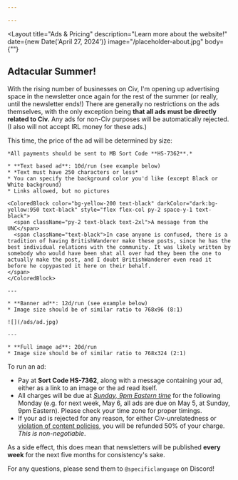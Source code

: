 ```yaml
---

---
```


<Layout
  title="Ads & Pricing"
  description="Learn more about the website!"
  date={new Date('April 27, 2024')}
  image="/placeholder-about.jpg"
  body={""}
>

  ## Adtacular Summer!

  With the rising number of businesses on Civ, I'm opening up advertising space in the newsletter once again for the rest of the summer (or really, until the newsletter ends!) There are generally no restrictions on the ads themselves, with the only exception being **that all ads must be directly related to Civ.** Any ads for non-Civ purposes will be automatically rejected. (I also will not accept IRL money for these ads.)

  This time, the price of the ad will be determined by size:

  <ColoredBlock color="bg-red-200" darkColor="dark:bg-red-950">

    *All payments should be sent to MB Sort Code **HS-7362**.*

    * **Text based ad**: 10d/run (see example below)
    * *Text must have 250 characters or less*
    * You can specify the background color you'd like (except Black or White background)
    * Links allowed, but no pictures

    <ColoredBlock color="bg-yellow-200 text-black" darkColor="dark:bg-yellow:950 text-black" style="flex flex-col py-2 space-y-1 text-black">
      <span className="py-2 text-black text-2xl">A message from the UNC</span>
      <span className="text-black">In case anyone is confused, there is a tradition of having BritishWanderer make these posts, since he has the best individual relations with the community. It was likely written by somebody who would have been shat all over had they been the one to actually make the post, and I doubt BritishWanderer even read it before he copypasted it here on their behalf.
    </span>
    </ColoredBlock>

    ---

    * **Banner ad**: 12d/run (see example below)
    * Image size should be of similar ratio to 768x96 (8:1)

    ![](/ads/ad.jpg)

    ---

    * **Full image ad**: 20d/run
    * Image size should be of similar ratio to 768x324 (2:1)

  </ColoredBlock>

  To run an ad:
  - Pay at **Sort Code HS-7362**, along with a message containing your ad, either as a link to an image or the ad read itself.
  - All charges will be due at *[Sunday, 9pm Eastern time](https://time.is/compare/0900PM_05_May_2024_in_New_York)* for the following Monday (e.g. for next week, May 6, all ads are due on May 5, at Sunday, 9pm Eastern). Please check your time zone for proper timings.
  - If your ad is rejected for any reason, for either Civ-unrelatedness or [violation of content policies](https://www.reddit.com/r/CivMC/wiki/index), you will be refunded 50% of your charge. *This is non-negotiable*.

  As a side effect, this does mean that newsletters will be published **every week** for the next five months for consistency's sake.

  For any questions, please send them to `@specificlanguage` on Discord!
</Layout>